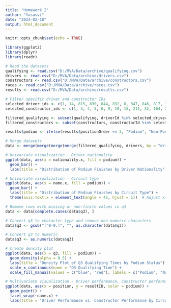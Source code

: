 ---
title: "Homework 2"
author: "Yasasvi"
date: "2024-02-18"
output: html_document
---

```{r setup, include=FALSE}
knitr::opts_chunk$set(echo = TRUE)
```

```{r F1}
library(ggplot2)
library(dplyr)
library(readr)

# Read the datasets
qualifying <- read.csv("D:/MVA/Data/archive/qualifying.csv")
drivers <- read.csv("D:/MVA/Data/archive/drivers.csv")
constructors <- read.csv("D:/MVA/Data/archive/constructors.csv")
races <- read.csv("D:/MVA/Data/archive/races.csv")
results <- read.csv("D:/MVA/Data/archive/results.csv")

# Filter specific driver and constructor IDs
selected_driver_ids <- c(1, 14, 815, 830, 844, 832, 8, 847, 846, 817, 30, 102, 95, 848, 852, 855, 858, 822, 825, 807, 857, 840, 842, 839, 20, 14, 13, 18)
selected_constructor_ids <- c(1, 3, 4, 5, 6, 9, 10, 15, 211, 32, 164, 213, 17, 22, 131, 23, 53, 210, 117, 214, 209, 2, 16, 11)

filtered_qualifying <- subset(qualifying, driverId %in% selected_driver_ids)
filtered_constructors <- subset(constructors, constructorId %in% selected_constructor_ids)

results$podium <- ifelse(results$positionOrder <= 3, "Podium", "Non-Podium")

# Merge datasets
data <- merge(merge(merge(merge(filtered_qualifying, drivers, by = "driverId"), filtered_constructors, by = "constructorId"), races, by = "raceId"), results, by = "raceId")

# Univariate visualization - Driver nationality
ggplot(data, aes(x = nationality.x, fill = podium)) +
  geom_bar() +
  labs(title = "Distribution of Podium Finishes by Driver Nationality")

# Univariate visualization - Circuit type
ggplot(data, aes(x = name.x, fill = podium)) +
  geom_bar() +
  labs(title = "Distribution of Podium Finishes by Circuit Type") +
  theme(axis.text.x = element_text(angle = 45, hjust = 1))  # Adjust x-axis labels for better visibility

# Remove rows with missing or non-finite values in q3
data <- data[complete.cases(data$q3), ]

# Convert q3 to character type and remove non-numeric characters
data$q3 <- gsub("[^0-9.]", "", as.character(data$q3))

# Convert q3 to numeric
data$q3 <- as.numeric(data$q3)

# Create density plot
ggplot(data, aes(x = q3, fill = podium)) +
  geom_density(alpha = 0.5) +
  labs(title = "Density Plot of Q3 Qualifying Times by Podium Status") +
  scale_x_continuous(name = "Q3 Qualifying Time") +
  scale_fill_manual(values = c("blue", "red"), labels = c("Podium", "Non-Podium"))

# Multivariate visualization - Driver performance, Constructor performance, and Circuit type
ggplot(data, aes(x = position, y = resultID, color = podium)) +
  geom_point() +
  facet_wrap(~name.x) +
  labs(title = "Driver Performance vs. Constructor Performance by Circuit Type")
```
